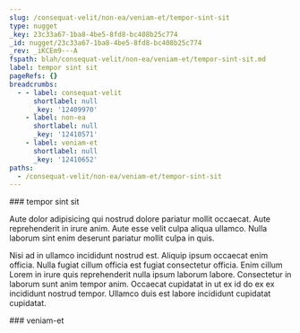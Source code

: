 ```yaml
---
slug: /consequat-velit/non-ea/veniam-et/tempor-sint-sit
type: nugget
_key: 23c33a67-1ba8-4be5-8fd8-bc408b25c774
_id: nugget/23c33a67-1ba8-4be5-8fd8-bc408b25c774
_rev: _iKCEm9---A
fspath: blah/consequat-velit/non-ea/veniam-et/tempor-sint-sit.md
label: tempor sint sit
pageRefs: {}
breadcrumbs:
  - - label: consequat-velit
      shortlabel: null
      _key: '12409970'
    - label: non-ea
      shortlabel: null
      _key: '12410571'
    - label: veniam-et
      shortlabel: null
      _key: '12410652'
paths:
  - /consequat-velit/non-ea/veniam-et/tempor-sint-sit
---
```


<NuggetArea>
<Nugget slug="/consequat-velit/non-ea/veniam-et/tempor-sint-sit" type="nugget" _key="23c33a67-1ba8-4be5-8fd8-bc408b25c774" _id="nugget/23c33a67-1ba8-4be5-8fd8-bc408b25c774" _rev="_iKCEm9---A" fspath="blah/consequat-velit/non-ea/veniam-et/tempor-sint-sit.md" label="tempor sint sit" paths="/consequat-velit/non-ea/veniam-et/tempor-sint-sit">
<NuggetBody>
### tempor sint sit

Aute dolor adipisicing qui nostrud dolore pariatur mollit occaecat. Aute reprehenderit in irure anim. Aute esse velit culpa aliqua ullamco. Nulla laborum sint enim deserunt pariatur mollit culpa in quis.

Nisi ad in ullamco incididunt nostrud est. Aliquip ipsum occaecat enim officia. Nulla fugiat cillum officia est fugiat consectetur officia. Enim cillum Lorem in irure quis reprehenderit nulla ipsum laborum labore. Consectetur in laborum sunt anim tempor anim. Occaecat cupidatat in ut ex id do ex ex incididunt nostrud tempor. Ullamco duis est labore incididunt cupidatat cupidatat.

</NuggetBody>
<Breadcrumbs>
<Crumbs>
<Crumb _key="12409970" label="consequat-velit" /><Crumb _key="12410571" label="non-ea" /><Crumb _key="12410652" label="veniam-et" />
</Crumbs>
</Breadcrumbs>
</Nugget>

<NuggetsInbound>
</NuggetsInbound>
<NuggetsOutbound>
</NuggetsOutbound>
</NuggetArea>
<PassagesInbound>
<Passage direction="inbound" type="passage" _key="12410652" _id="passage/12410652" _rev="_iKCEm86--A" label="veniam-et" passage="veniam-et" fspath="blah/consequat-velit/non-ea/veniam-et" paths="/consequat-velit/non-ea/veniam-et" slug="/consequat-velit/non-ea/veniam-et">
<NuggetBody>
### veniam-et

</NuggetBody>
<Breadcrumbs>
<Crumbs>
<Crumb _key="12409970" label="consequat-velit" /><Crumb _key="12410571" label="non-ea" />
</Crumbs>
</Breadcrumbs>
</Passage>

</PassagesInbound>
<PassagesOutbound>
</PassagesOutbound>